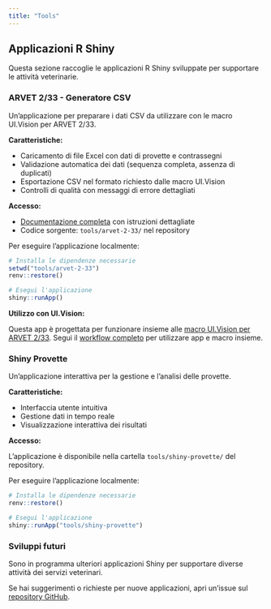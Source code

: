 ```yaml
---
title: "Tools"
---
```


## Applicazioni R Shiny

Questa sezione raccoglie le applicazioni R Shiny sviluppate per supportare le attività veterinarie.

### ARVET 2/33 - Generatore CSV

Un'applicazione per preparare i dati CSV da utilizzare con le macro UI.Vision per ARVET 2/33.

**Caratteristiche:**

- Caricamento di file Excel con dati di provette e contrassegni
- Validazione automatica dei dati (sequenza completa, assenza di duplicati)
- Esportazione CSV nel formato richiesto dalle macro UI.Vision
- Controlli di qualità con messaggi di errore dettagliati

**Accesso:**

- [Documentazione completa](arvet-2-33.qmd) con istruzioni dettagliate
- Codice sorgente: `tools/arvet-2-33/` nel repository

Per eseguire l'applicazione localmente:

```r
# Installa le dipendenze necessarie
setwd("tools/arvet-2-33")
renv::restore()

# Esegui l'applicazione
shiny::runApp()
```

**Utilizzo con UI.Vision:**

Questa app è progettata per funzionare insieme alle [macro UI.Vision per ARVET 2/33](uivision.qmd#arvet-233---bovini). Segui il [workflow completo](arvet-2-33.qmd#workflow-completo) per utilizzare app e macro insieme.

### Shiny Provette

Un'applicazione interattiva per la gestione e l'analisi delle provette.

**Caratteristiche:**

- Interfaccia utente intuitiva
- Gestione dati in tempo reale
- Visualizzazione interattiva dei risultati

**Accesso:**

L'applicazione è disponibile nella cartella `tools/shiny-provette/` del repository.

Per eseguire l'applicazione localmente:

```r
# Installa le dipendenze necessarie
renv::restore()

# Esegui l'applicazione
shiny::runApp("tools/shiny-provette")
```

### Sviluppi futuri

Sono in programma ulteriori applicazioni Shiny per supportare diverse attività dei servizi veterinari.

Se hai suggerimenti o richieste per nuove applicazioni, apri un'issue sul [repository GitHub](https://github.com/uvesco/svet-tools/issues).
